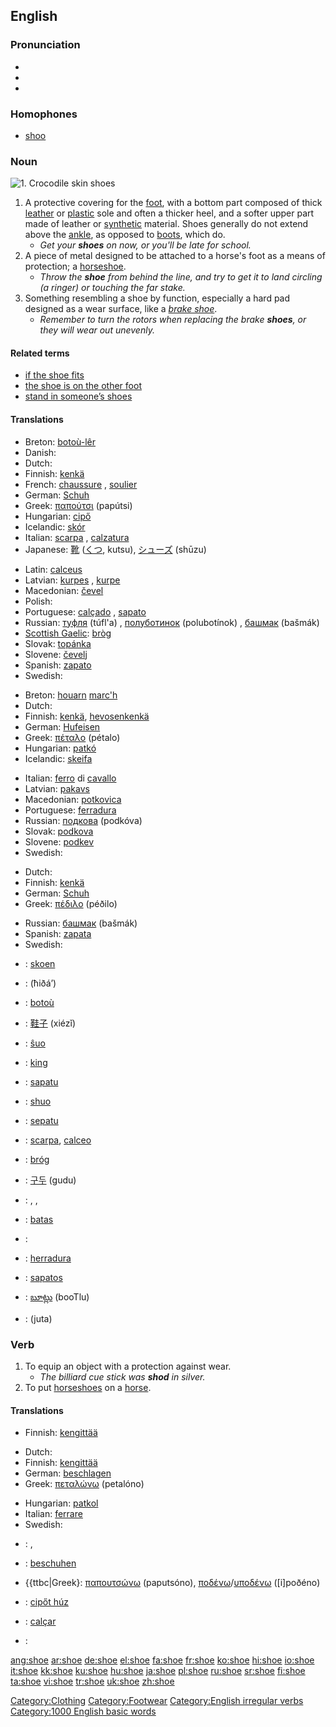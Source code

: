 ==English==

===Pronunciation===
* {{IPA|/ʃuː/}}
* {{audio|en-us-shoe.ogg|Audio (US)}}
* {{rhymes|uː}}

===Homophones===
*[[shoo]]

===Noun===
[[Image:Bristol.zoo.crocshoes.arp.jpg|thumb|1. Crocodile skin shoes]]
{{en-noun}}
# A protective covering for the [[foot]], with a bottom part composed of thick [[leather]] or [[plastic]] sole and often a thicker heel, and a softer upper part made of leather or [[synthetic]] material.  Shoes generally do not extend above the [[ankle]], as opposed to [[boot|boots]], which do.
#* ''Get your '''shoes''' on now, or you'll be late for school.''
# A piece of metal designed to be attached to a horse's foot as a means of protection; a [[horseshoe]].
#* ''Throw the '''shoe''' from behind the line, and try to get it to land circling (a ringer) or touching the far stake.''
# Something resembling a shoe by function, especially a hard pad designed as a wear surface, like a ''[[brake shoe]]''.
#* ''Remember to turn the rotors when replacing the brake '''shoes''', or they will wear out unevenly.''

[[Category:Clothing]]
[[Category:Footwear]]

====Related terms====
*[[if the shoe fits]]
*[[the shoe is on the other foot]]
*[[stand in someone’s shoes]]

====Translations====
{{trans-top|protective covering for the foot}}
*Breton: [[botoù-lêr]] {{p}}
*Danish: {{t|da|sko}}
*Dutch: {{t|nl|schoen|m}}
*Finnish: [[kenkä]]
*French: [[chaussure]] {{f}}, [[soulier]] {{m}}
*German: [[Schuh]] {{m}}
*Greek: [[παπούτσι]] (papútsi) {{n}}
*Hungarian: [[cipő]]
*Icelandic: [[skór]] {{m}}
*Italian: [[scarpa]] {{f}}, [[calzatura]] {{f}}
*Japanese: [[靴]] ([[くつ]], kutsu), [[シューズ]] (shūzu)
{{trans-mid}}
*Latin: [[calceus]] {{m}}
*Latvian: [[kurpes]] {{f}} {{p}}, [[kurpe]] {{s}}
*Macedonian: [[čevel]] {{m}}
*Polish: {{t|pl|but|m}}
*Portuguese: [[calçado]] {{m}}, [[sapato]] {{m}}
*Russian: [[туфля]] (túfl'a) {{f}}, [[полуботинок]] (polubotínok) {{m}}, [[башмак]] (bašmák) {{m}}
*[[Scottish Gaelic]]: [[bròg]] {{f}}
*Slovak: [[topánka]] {{f}}
*Slovene: [[čevelj]] {{m}}
*Spanish: [[zapato]] {{m}}
*Swedish: {{t|sv|sko|c}}
{{trans-bottom}}

{{trans-top|piece of metal designed to be attached to a horse’s foot}}
*Breton: [[houarn]] [[marc'h]] {{m}}
*Dutch: {{t|nl|hoefijzer|n}}
*Finnish: [[kenkä]], [[hevosenkenkä]]
*German: [[Hufeisen]] {{n}}
*Greek: [[πέταλο]] (pétalo) {{n}}
*Hungarian: [[patkó]]
*Icelandic: [[skeifa]] {{f}}
{{trans-mid}}
*Italian: [[ferro]] {{m}} di [[cavallo]]
*Latvian: [[pakavs]] {{m}}
*Macedonian: [[potkovica]] {{f}}
*Portuguese: [[ferradura]] {{f}}
*Russian: [[подкова]] (podkóva) {{f}}
*Slovak: [[podkova]] {{f}}
*Slovene: [[podkev]] {{f}}
*Swedish: {{t|sv|sko|c}}
{{trans-bottom}}

{{trans-top|something resembling a shoe (e.g. brake shoe)}}
*Dutch: {{t|nl|schoen|m}}
*Finnish: [[kenkä]]
*German: [[Schuh]] {{m}}
*Greek: [[πέδιλο]] (péðilo) {{n}}
{{trans-mid}}
*Russian: [[башмак]] (bašmák) {{m}}
*Spanish: [[zapata]] {{f}}
*Swedish: {{t|sv|sko|c}}
{{trans-bottom}}

{{checktrans}}
{{trans-top|translations to be checked}}
*{{ttbc|Afrikaans}}: [[skoen]]
*{{ttbc|Arabic}}: {{ARchar|[[حذاء]]}} (ħiðá’)
*{{ttbc|Breton}}: [[botoù]] {{p}}
*{{ttbc|Chinese}}: [[鞋子]] (xiézǐ)
*{{ttbc|Esperanto}}: [[ŝuo]]
*{{ttbc|Estonian}}: [[king#Estonian|king]]
*{{ttbc|Guaraní}}: [[sapatu]]
*{{ttbc|Ido}}: [[shuo]]
*{{ttbc|Indonesian}}: [[sepatu]]
{{trans-mid}}
*{{ttbc|Interlingua}}: [[scarpa]], [[calceo]]
*{{ttbc|Irish}}: [[bróg]] {{f}}
*{{ttbc|Korean}}: [[구두]] (gudu)
*{{ttbc|Kurdish}}: {{t|ku|pêlav|f}}, {{t|ku|sol|f}}, {{t|ku|şekal|f}}
*{{ttbc|Lithuanian}}: [[batas]]
*{{ttbc|Polish}}: {{t|pl|but|m}}
*{{ttbc|Spanish}}: [[herradura]] {{f}}
*{{ttbc|Tagalog}}: [[sapatos]]
*{{ttbc|Telugu}}: [[బూట్లు]] (booTlu)
*{{ttbc|Urdu}}: {{URchar|[[جوتا]]}} (juta)
{{trans-bottom}}

===Verb===
[[Category:English irregular verbs]]
{{en-verb|shoes|shoeing|shod}}

# To equip an object with a protection against wear.
#* ''The billiard cue stick was '''shod''' in silver.''
# To put [[horseshoe]]s on a [[horse]].

====Translations====
{{trans-top|to equip with protection}}
*Finnish: [[kengittää]]
{{trans-bottom}}

{{trans-top|to put horseshoes on a horse}}
*Dutch: {{t|nl|beslaan}}
*Finnish: [[kengittää]]
*German: [[beschlagen]]
*Greek: [[πεταλώνω]] (petalóno)
{{trans-mid}}
*Hungarian: [[patkol]]
*Italian: [[ferrare]] 
*Swedish: {{t|sv|sko}}
{{trans-bottom}}

{{checktrans}}
{{trans-top|translations to be checked}}
*{{ttbc|Dutch}}: {{t|nl|schoenen}} {{t|nl|aantrekken}}, {{t|nl|schoeien}}
*{{ttbc|German}}: [[beschuhen]]
*{{ttbc|Greek}: [[παπουτσώνω]] (paputsóno), [[ποδένω]]/[[υποδένω]] ([i]poðéno)
{{trans-mid}}
*{{ttbc|Hungarian}}: [[cipőt húz]]
*{{ttbc|Portuguese}}: [[calçar]]
*{{ttbc|Swedish}}: {{t|sv|sko}}
{{trans-bottom}}

[[Category:1000 English basic words]]

[[ang:shoe]]
[[ar:shoe]]
[[de:shoe]]
[[el:shoe]]
[[fa:shoe]]
[[fr:shoe]]
[[ko:shoe]]
[[hi:shoe]]
[[io:shoe]]
[[it:shoe]]
[[kk:shoe]]
[[ku:shoe]]
[[hu:shoe]]
[[ja:shoe]]
[[pl:shoe]]
[[ru:shoe]]
[[sr:shoe]]
[[fi:shoe]]
[[ta:shoe]]
[[vi:shoe]]
[[tr:shoe]]
[[uk:shoe]]
[[zh:shoe]]